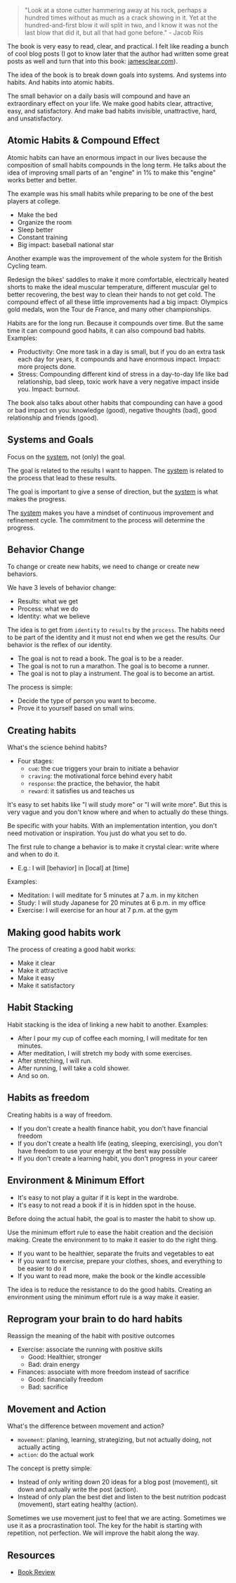 <SmoothRender>

> "Look at a stone cutter hammering away at his rock, perhaps a hundred times without as much as a crack showing in it. Yet at the hundred-and-first blow it will split in two, and I know it was not the last blow that did it, but all that had gone before." - Jacob Riis

The book is very easy to read, clear, and practical. I felt like reading a bunch of cool blog posts (I got to know later that the author had written some great posts as well and turn that into this book: [jamesclear.com](http://jamesclear.com/)).

The idea of the book is to break down goals into systems. And systems into habits. And habits into atomic habits.

The small behavior on a daily basis will compound and have an extraordinary effect on your life. We make good habits clear, attractive, easy, and satisfactory. And make bad habits invisible, unattractive, hard, and unsatisfactory.

## Atomic Habits & Compound Effect

Atomic habits can have an enormous impact in our lives because the composition of small habits compounds in the long term. He talks about the idea of improving small parts of an "engine" in 1% to make this "engine" works better and better.

The example was his small habits while preparing to be one of the best players at college.

- Make the bed
- Organize the room
- Sleep better
- Constant training
- Big impact: baseball national star

Another example was the improvement of the whole system for the British Cycling team.

Redesign the bikes' saddles to make it more comfortable, electrically heated shorts to make the ideal muscular temperature, different muscular gel to better recovering, the best way to clean their hands to not get cold. The compound effect of all these little improvements had a big impact: Olympics gold medals, won the Tour de France, and many other championships.

Habits are for the long run. Because it compounds over time. But the same time it can compound good habits, it can also compound bad habits. Examples:

- Productivity: One more task in a day is small, but if you do an extra task each day for years, it compounds and have enormous impact. Impact: more projects done.
- Stress: Compounding different kind of stress in a day-to-day life like bad relationship, bad sleep, toxic work have a very negative impact inside you. Impact: burnout.

The book also talks about other habits that compounding can have a good or bad impact on you: knowledge (good), negative thoughts (bad), good relationship and friends (good).

## Systems and Goals

Focus on the [system](/designing-my-lifes-system), not (only) the goal.

The goal is related to the results I want to happen. The [system](/designing-my-lifes-system) is related to the process that lead to these results.

The goal is important to give a sense of direction, but the [system](/designing-my-lifes-system) is what makes the progress.

The [system](/designing-my-lifes-system) makes you have a mindset of continuous improvement and refinement cycle. The commitment to the process will determine the progress.

## Behavior Change

To change or create new habits, we need to change or create new behaviors.

We have 3 levels of behavior change:

- Results: what we get
- Process: what we do
- Identity: what we believe

The idea is to get from `identity` to `results` by the `process`. The habits need to be part of the identity and it must not end when we get the results. Our behavior is the reflex of our identity.

- The goal is not to read a book. The goal is to be a reader.
- The goal is not to run a marathon. The goal is to become a runner.
- The goal is not to play a instrument. The goal is to become an artist.

The process is simple:

- Decide the type of person you want to become.
- Prove it to yourself based on small wins.

## Creating habits

What's the science behind habits?

- Four stages:
  - `cue`: the cue triggers your brain to initiate a behavior
  - `craving`: the motivational force behind every habit
  - `response`: the practice, the behavior, the habit
  - `reward`: it satisfies us and teaches us

It's easy to set habits like "I will study more" or "I will write more". But this is very vague and you don't know where and when to actually do these things.

Be specific with your habits. With an implementation intention, you don't need motivation or inspiration. You just do what you set to do.

The first rule to change a behavior is to make it crystal clear: write where and when to do it.

- E.g.: I will [behavior] in [local] at [time]

Examples:

- Meditation: I will meditate for 5 minutes at 7 a.m. in my kitchen
- Study: I will study Japanese for 20 minutes at 6 p.m. in my office
- Exercise: I will exercise for an hour at 7 p.m. at the gym

## Making good habits work

The process of creating a good habit works:

- Make it clear
- Make it attractive
- Make it easy
- Make it satisfactory

## Habit Stacking

Habit stacking is the idea of linking a new habit to another. Examples:

- After I pour my cup of coffee each morning, I will meditate for ten minutes.
- After meditation, I will stretch my body with some exercises.
- After stretching, I will run.
- After running, I will take a cold shower.
- And so on.

## Habits as freedom

Creating habits is a way of freedom.

- If you don't create a health finance habit, you don't have financial freedom
- If you don't create a health life (eating, sleeping, exercising), you don't have freedom to use your energy at the best way possible
- If you don't create a learning habit, you don't progress in your career

## Environment & Minimum Effort

- It's easy to not play a guitar if it is kept in the wardrobe.
- It's easy to not read a book if it is in hidden spot in the house.

Before doing the actual habit, the goal is to master the habit to show up.

Use the minimum effort rule to ease the habit creation and the decision making. Create the environment to to make it easier to do the right thing.

- If you want to be healthier, separate the fruits and vegetables to eat
- If you want to exercise, prepare your clothes, shoes, and everything to be easier to do it
- If you want to read more, make the book or the kindle accessible

The idea is to reduce the resistance to do the good habits. Creating an environment using the minimum effort rule is a way make it easier.

## Reprogram your brain to do hard habits

Reassign the meaning of the habit with positive outcomes

- Exercise: associate the running with positive skills
  - Good: Healthier, stronger
  - Bad: drain energy
- Finances: associate with more freedom instead of sacrifice
  - Good: financially freedom
  - Bad: sacrifice

## Movement and Action

What's the difference between movement and action?

- `movement`: planing, learning, strategizing, but not actually doing, not actually acting
- `action`: do the actual work

The concept is pretty simple:

- Instead of only writing down 20 ideas for a blog post (movement), sit down and actually write the post (action).
- Instead of only plan the best diet and listen to the best nutrition podcast (movement), start eating healthy (action).

Sometimes we use movement just to feel that we are acting. Sometimes we use it as a procrastination tool. The key for the habit is starting with repetition, not perfection. We will improve the habit along the way.

## Resources

- [Book Review](https://www.goodreads.com/review/show/2817710524?book_show_action=true&from_review_page=1)

</SmoothRender>
